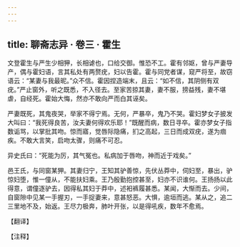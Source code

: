 ```yaml
---
---
---
```

title: 聊斋志异 · 卷三 · 霍生
---

文登霍生与严生少相狎，长相谑也，口给交御。惟恐不工。霍有邻妪，曾与严妻导产，偶与霍妇语，言其私处有两赘疣，妇以告霍。霍与同党者谋，窥严将至，故窃语云：“某妻与我最昵。”众不信。霍因捏造端末，且云：“如不信，其阴侧有双疣。”严止窗外，听之既悉，不入径去。至家苦掠其妻，妻不服，搒益残，妻不堪虐，自经死。霍始大悔，然亦不敢向严而白其诬矣。

严妻既死，其鬼夜哭，举家不得宁焉。无何，严暴卒，鬼乃不哭。霍妇梦女子披发大叫曰：“我死得良苦，汝夫妻何得欢乐耶！”既醒而病，数日寻卒。霍亦梦女子指数诟骂，以掌批其吻。惊而寤，觉唇际隐痛，扪之高起，三日而成双疣，遂为痼疾。不敢大言笑，启吻太骤，则痛不可忍。

异史氏曰：“死能为厉，其气冤也。私病加于唇吻，神而近于戏矣。”

邑王氏，与同窗某狎。其妻归宁，王知其驴善惊，先伏丛莽中，伺妇至，暴出，驴惊妇堕，惟一僮从，不能扶妇乘。王乃殷勤抱控甚至，妇亦不识谁何。王扬扬以此得意，谓僮逐驴去，因得私其妇于莽中，述衵裤履甚悉。某闻，大惭而去。少间，自窗隙中见某一手握刃，一手捉妻来，意甚怒恶。大惧，逾垣而逃。某从之，追二三里地不及，始返。王尽力极奔，肺叶开张，以是得吼疾，数年不愈焉。

【翻译】

【注释】

